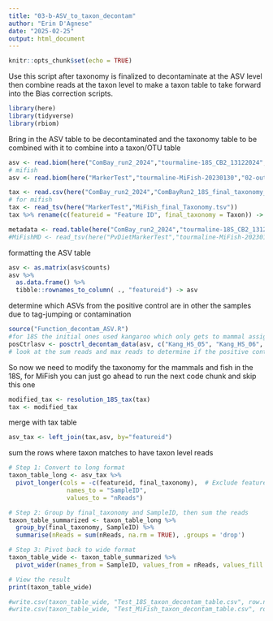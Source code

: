 ```yaml
---
title: "03-b-ASV_to_taxon_decontam"
author: "Erin D'Agnese"
date: "2025-02-25"
output: html_document
---
```


```r
knitr::opts_chunk$set(echo = TRUE)
```

Use this script after taxonomy is finalized to decontaminate at the ASV level then combine reads at the taxon level to make a taxon table to take forward into the Bias correction scripts.

```r
library(here)
library(tidyverse)
library(rbiom)
```

Bring in the ASV table to be decontaminated and the taxonomy table to be combined with it to combine into a taxon/OTU table 
```r
asv <- read.biom(here("ComBay_run2_2024","tourmaline-18S_CB2_13122024","02-output-dada2-pe-unfiltered","00-table-repseqs", "table.biom"), tree = FALSE, prune = FALSE)
# mifish
asv <- read.biom(here("MarkerTest","tourmaline-MiFish-20230130","02-output-dada2-pe-unfiltered","00-table-repseqs", "table.biom"), tree = FALSE, prune = FALSE)

tax <- read.csv(here("ComBay_run2_2024","ComBayRun2_18S_final_taxonomy_table.csv"), header = TRUE)
# for mifish
tax <- read_tsv(here("MarkerTest","MiFish_final_Taxonomy.tsv"))
tax %>% rename(c(featureid = "Feature ID", final_taxonomy = Taxon)) -> tax

metadata <- read.table(here("ComBay_run2_2024","tourmaline-18S_CB2_13122024","00-data","metadata.tsv"), sep = "\t", header = T)
#MiFishMD <- read_tsv(here("PvDietMarkerTest","tourmaline-MiFish-20230130","00-data", "metadata.tsv"))
```

formatting the ASV table
```r
asv <- as.matrix(asv$counts)
asv %>%
  as.data.frame() %>%
  tibble::rownames_to_column( ., "featureid") -> asv
```

determine which ASVs from the positive control are in other the samples due to tag-jumping or contamination
```r
source("Function_decontam_ASV.R")
#for 18S the initial ones used kangaroo which only gets to mammal assignment so we are going to have to be creative, for ASVs that have few reads in anything other than the pos control
posCtrlasv <- posctrl_decontam_data(asv, c("Kang_HS_05", "Kang_HS_06", "Kang_SPID-0185", "Kang_SPID-0186"))
# look at the sum reads and max reads to determine if the positive control specific ASVs that aren't abundant due to the kangaroo/mammal resolution issue, if there are no reads in other samples, we can assume that tag jumping is negligible
```

So now we need to  modify the taxonomy for the mammals and fish in the 18S, for MiFish you can just go ahead to run the next code chunk and skip this one
```r
modified_tax <- resolution_18S_tax(tax)
tax <- modified_tax
```

merge with tax table
```r
asv_tax <- left_join(tax,asv, by="featureid")
```

sum the rows where taxon matches to have taxon level reads
```r
# Step 1: Convert to long format
taxon_table_long <- asv_tax %>%
  pivot_longer(cols = -c(featureid, final_taxonomy),  # Exclude featureid and final_taxonomy from pivoting
                names_to = "SampleID", 
                values_to = "nReads")

# Step 2: Group by final_taxonomy and SampleID, then sum the reads
taxon_table_summarized <- taxon_table_long %>%
  group_by(final_taxonomy, SampleID) %>%
  summarise(nReads = sum(nReads, na.rm = TRUE), .groups = 'drop')

# Step 3: Pivot back to wide format
taxon_table_wide <- taxon_table_summarized %>%
  pivot_wider(names_from = SampleID, values_from = nReads, values_fill = list(nReads = 0))

# View the result
print(taxon_table_wide)

#write.csv(taxon_table_wide, "Test_18S_taxon_decontam_table.csv", row.names = F)
#write.csv(taxon_table_wide, "Test_MiFish_taxon_decontam_table.csv", row.names = F)
```

